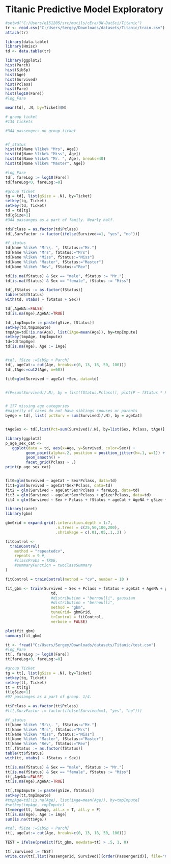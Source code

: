 Titanic Predictive Model Exploratory
========================================================


```r
#setwd("C:/Users/e151205/src/mutils/cEra/UW-DatSci/Titanic")
tr <- read.csv("C:/Users/Sergey/Downloads/datasets/Titanic/train.csv")
attach(tr)

```

```r
library(data.table)
library(Hmisc)
td <- data.table(tr)
```

```r
library(ggplot2)
hist(Parch)
hist(SibSp)
hist(Age)
hist(Survived)
hist(Pclass)
hist(Fare)
hist(log10(Fare))
#log_Fare

mean(td[, .N, by=Ticket]$N)

# group ticket
#134 tickets

#344 passengers on group ticket


#f_status
hist(td[Name %like% "Mrs", Age])
hist(td[Name %like% "Miss", Age])
hist(td[Name %like% "Mr. ", Age], breaks=40)
hist(td[Name %like% "Master", Age])


```

```r
#log_Fare
td[, fareLog := log10(Fare)]
td[fareLog<0, fareLog:=0]

#group Ticket
tg = td[, list(gSize = .N), by=Ticket]
setkey(tg, Ticket)
setkey(td, Ticket)
td = td[tg]
td[gSize>1]
#344 passanges as a part of family. Nearly half.

td$Pclass = as.factor(td$Pclass)
td[,SurvFactor := factor(ifelse(Survived==1, "yes", "no"))]

#f_status
td[Name %like% "Mr\\. ", fStatus:="Mr."]
td[Name %like% "Mrs", fStatus:="Mrs"]
td[Name %like% "Miss", fStatus:="Miss"]
td[Name %like% "Master", fStatus:="Master"]
td[Name %like% "Rev", fStatus:="Rev"]

td[is.na(fStatus) & Sex == "male", fStatus := "Mr."]
td[is.na(fStatus) & Sex == "female", fStatus := "Miss"]

td[,fStatus := as.factor(fStatus)]
table(td$fStatus)
with(td, xtabs( ~ fStatus + Sex))

td[,AgeNA:=FALSE]
td[is.na(Age),AgeNA:=TRUE]

td[,tmpImpute := paste(gSize, fStatus)]
setkey(td,tmpImpute)
tmpAge=td[!is.na(Age), list(iAge=mean(Age)), by=tmpImpute]
setkey(tmpAge, tmpImpute)
td=td[tmpAge]
td[is.na(Age), Age := iAge]


#td[, fSize :=SibSp + Parch]
td[, ageCat:= cut(Age, breaks=c(0, 13, 18, 50, 100))]
td[,tAge:=cut2(Age, m=60)]
```

```r
fit0=glm(Survived ~ ageCat +Sex, data=td)


#(P=sum(Survived)/.N), by = list(fStatus,Pclass)], plot(P ~ fStatus * Pclass))


# 177 missing age categories
#majority of cases do not have siblings spouses or parents
byAge = td[, list( pctSurv = sum(Survived)/.N), by = ageCat]


tAgeSex <- td[,list(Pct=sum(Survived)/.N), by=list(Sex, Pclass, tAge)]
```

```r

library(ggplot2)
p_age_sex_cat <- 
   ggplot(data = td, aes(x=Age, y=Survived, color=Sex)) +
         geom_point(alpha=.2, position = position_jitter(h=.1, w=1)) +
         geom_smooth() +
         facet_grid(Pclass ~ .)
print(p_age_sex_cat)


fit0=glm(Survived ~ ageCat + Sex*Pclass, data=td)
fit1=glm(Survived ~ ageCat*Sex*Pclass, data=td)
fit2 = glm(Survived ~ ageCat*Sex*Pclass + fareLog, data=td)
fit3 = glm(Survived ~ ageCat*Sex*Pclass + gSize*Pclass, data=td)
fit4 = glm(Survived ~ Sex + Pclass + fStatus + ageCat + AgeNA + gSize + Parch, data=td)

```

```r
library(caret)
library(gbm)

gbmGrid = expand.grid(.interaction.depth = 1:7, 
                      .n.trees = c(25,50,100,200), 
                      .shrinkage = c(.01,.05,.1,.2) )

fitControl <- 
  trainControl(
    method = "repeatedcv",
    repeats = 9 #,
    #classProbs = TRUE,
    #summaryFunction = twoClassSummary
)

fitControl = trainControl(method = "cv", number = 10 )

fit_gbm <- train(Survived ~ Sex + Pclass + fStatus + ageCat + AgeNA + gSize + Parch,
                    td,
                    #distribution = "bernoulli", gaussian
                    #distribution = "bernoulli",
                    method = "gbm",
                    tuneGrid= gbmGrid,
                    trControl = fitControl,
                    verbose = FALSE)

plot(fit_gbm)
summary(fit_gbm)


```


```r
tt <- fread("C:/Users/Sergey/Downloads/datasets/Titanic/test.csv")
#log_Fare
tt[, fareLog := log10(Fare)]
tt[fareLog<0, fareLog:=0]

#group Ticket
tg = tt[, list(gSize = .N), by=Ticket]
setkey(tg, Ticket)
setkey(tt, Ticket)
tt = tt[tg]
tt[gSize>1]
#97 passanges as a part of group. 1/4.

tt$Pclass = as.factor(tt$Pclass)
#tt[,SurvFactor := factor(ifelse(Survived==1, "yes", "no"))]

#f_status
tt[Name %like% "Mr\\. ", fStatus:="Mr."]
tt[Name %like% "Mrs", fStatus:="Mrs"]
tt[Name %like% "Miss", fStatus:="Miss"]
tt[Name %like% "Master", fStatus:="Master"]
tt[Name %like% "Rev", fStatus:="Rev"]
tt[,fStatus := as.factor(fStatus)]
table(tt$fStatus)
with(tt, xtabs( ~ fStatus + Sex))

tt[is.na(fStatus) & Sex == "male", fStatus := "Mr."]
tt[is.na(fStatus) & Sex == "female", fStatus := "Miss"]
tt[,AgeNA:=FALSE]
tt[is.na(Age),AgeNA:=TRUE]

tt[,tmpImpute := paste(gSize, fStatus)]
setkey(tt,tmpImpute)
#tmpAge=td[!is.na(Age), list(iAge=mean(Age)), by=tmpImpute]
#setkey(tmpAge, tmpImpute)
tt=merge(tt, tmpAge, all.x = T, all.y = F)
tt[is.na(Age), Age := iAge]
sum(is.na(tt$Age))

#td[, fSize :=SibSp + Parch]
tt[, ageCat:= cut(Age, breaks=c(0, 13, 18, 50, 100))]

TEST = ifelse(predict(fit_gbm, newdata=tt) > .5, 1, 0)

tt[,Survived := TEST]
write.csv(tt[,list(PassengerId, Survived)][order(PassengerId)], file="C:/Users/Sergey/Downloads/datasets/Titanic/submit.csv")
```